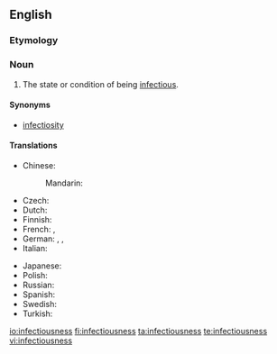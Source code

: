 ==English==

===Etymology===
{{suffix|infectious|ness|lang=en}}

===Noun===
{{en-noun|-}}

# The state or condition of being [[infectious]].

====Synonyms====
* [[infectiosity]]

====Translations====
{{trans-top|state or condition of being infectious}}
* Chinese:
*: Mandarin: {{t+|cmn|傳染性|sc=Hani}}
* Czech: {{t|cs|nakažlivost|f}}
* Dutch: {{t-needed|nl}}
* Finnish: {{t|fi|tarttuvuus}}
* French: {{t|fr|infectiosité|f}}, {{t|fr|nature infectieuse|f}}
* German: {{t|de|Infektiosität|f}}, {{t|de|Ansteckungsfähigkeit|f}}, {{t|de|Ansteckungsgefahr|f}}
* Italian: {{t-needed|it}}
{{trans-mid}}
* Japanese: {{t|ja|感染力|sc=Jpan}}
* Polish: {{t|pl|zaraźliwość|f}}
* Russian: {{t+|ru|зара́зность|f|sc=Cyrl}}
* Spanish: {{t|es|infectividad|f}}
* Swedish: {{t|sv|smittsamhet}}
* Turkish: {{t+|tr|bulaşıcılık}}
{{trans-bottom}}

[[io:infectiousness]]
[[fi:infectiousness]]
[[ta:infectiousness]]
[[te:infectiousness]]
[[vi:infectiousness]]